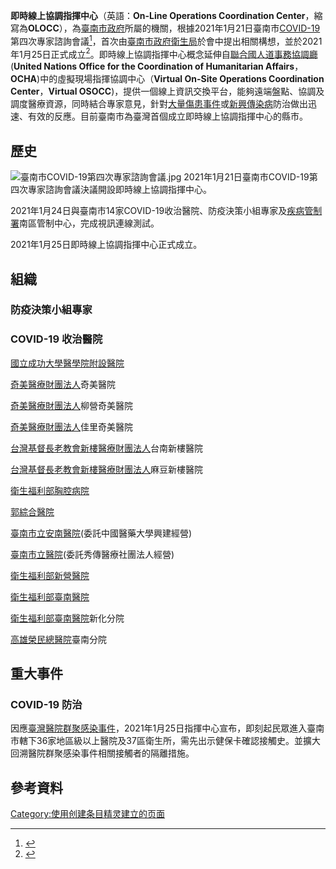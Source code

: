 {{中華民國政府部門基礎資訊
|部門名稱       = 即時線上協調指揮中心
|外文名稱       = On-Line Operations Coordination Center
|外文語言       = 英語
|部門標誌       = Tainan City Government Logo.svg
|代表圖像       = 
|代表圖像名稱   =  
|首長職銜       = 指揮官
|首長姓名       = .
|副首長職銜     = 副指揮官
|副首長姓名二   = .
|副首長姓名三   = 
|副首長職銜二   = 
|副首長二姓名   = 
|副首長二姓名二 = 
|副首長二姓名三 = 
|秘書長職銜     = 
|秘書長姓名     = 
|秘書長姓名二   = 
|秘書長姓名三   = 
|副秘書長職銜   = 
|副秘書長姓名   = 
|副秘書長姓名二 = 
|副秘書長姓名三 = 
|任命者姓名     = 
|成立日期       = 2021年1月25日
|解散日期       = 
|所屬部門       = [[臺南市政府|臺南市政府]]
|組織編制       = 
|授權法源       = 
|員額任期       = 
|員額           = 
|年度預算額     = 
|地址           =
|電話           =
|網站           = 
|備註           = 
}}

'''即時線上協調指揮中心'''（英語：'''On-Line Operations Coordination Center'''，縮寫為'''OLOCC'''），為[[臺南市政府|臺南市政府]]所屬的機關，根據2021年1月21日臺南市[[COVID-19|COVID-19]]第四次專家諮詢會議<ref>{{cite web |title=台南召開COVID-19第四次專家諮詢會議  黃偉哲感謝醫護工作者守護市民健康 |url=https://www.tainan.gov.tw/News_Content.aspx?n=13370&s=7741931# |website=臺南市政府全球資訊網 |publisher=新聞及國際關係處新聞傳播科 |accessdate=2021-02-01}}</ref>，首次由[[臺南市政府衛生局|臺南市政府衛生局]]於會中提出相關構想，並於2021年1月25日正式成立<ref>{{cite web |title=臺南市首創成立即時線上協調指揮中心 (OLOCC)，於今日正式啟動，進行遠端即時醫療量能盤點與調度 |url=https://www.tainan.gov.tw/News_Content.aspx?n=13370&s=7742607 |website=臺南市政府全球資訊網 |publisher=新聞及國際關係處新聞傳播科 |accessdate=2021-02-01}}</ref>。即時線上協調指揮中心概念延伸自[[聯合國人道事務協調廳|聯合國人道事務協調廳]]('''United Nations Office for the Coordination of Humanitarian Affairs'''，'''OCHA''')中的虛擬現場指揮協調中心（'''Virtual On-Site Operations Coordination Center'''，'''Virtual OSOCC''')，提供一個線上資訊交換平台，能夠遠端盤點、協調及調度醫療資源，同時結合專家意見，針對[[大量傷患事件|大量傷患事件]]或[[新興傳染病|新興傳染病]]防治做出迅速、有效的反應。目前臺南市為臺灣首個成立即時線上協調指揮中心的縣市。

== 歷史 ==
[[File:臺南市COVID-19第四次專家諮詢會議.jpg|thumb]]
2021年1月21日臺南市COVID-19第四次專家諮詢會議決議開設即時線上協調指揮中心。

2021年1月24日與臺南市14家COVID-19收治醫院、防疫決策小組專家及[[疾病管制署|疾病管制署]]南區管制中心，完成視訊連線測試。

2021年1月25日即時線上協調指揮中心正式成立。

==組織==

===防疫決策小組專家===

=== COVID-19 收治醫院 ===
[[國立成功大學醫學院附設醫院|國立成功大學醫學院附設醫院]]

[[奇美醫療財團法人|奇美醫療財團法人]]奇美醫院

[[奇美醫療財團法人|奇美醫療財團法人]]柳營奇美醫院

[[奇美醫療財團法人|奇美醫療財團法人]]佳里奇美醫院

[[新樓醫療財團法人|台灣基督長老教會新樓醫療財團法人]]台南新樓醫院

[[新樓醫療財團法人|台灣基督長老教會新樓醫療財團法人]]麻豆新樓醫院

[[衛生福利部胸腔病院|衛生福利部胸腔病院]]

[[郭綜合醫院|郭綜合醫院]]

[[臺南市立安南醫院|臺南市立安南醫院]](委託中國醫藥大學興建經營)

[[臺南市立醫院|臺南市立醫院]](委託秀傳醫療社團法人經營)

[[衛生福利部新營醫院|衛生福利部新營醫院]]

[[衛生福利部臺南醫院|衛生福利部臺南醫院]]

[[衛生福利部臺南醫院|衛生福利部臺南醫院]]新化分院

[[高雄榮民總醫院|高雄榮民總醫院]]臺南分院

== 重大事件 ==

=== COVID-19 防治 ===
因應[[衛生福利部桃園醫院嚴重特殊傳染性肺炎群聚感染事件|臺灣醫院群聚感染事件]]，2021年1月25日指揮中心宣布，即刻起民眾進入臺南市轄下36家地區級以上醫院及37區衛生所，需先出示健保卡確認接觸史。並擴大回溯醫院群聚感染事件相關接觸者的隔離措施。

== 參考資料 ==
{{Reflist}}

[[Category:使用创建条目精灵建立的页面|Category:使用创建条目精灵建立的页面]]